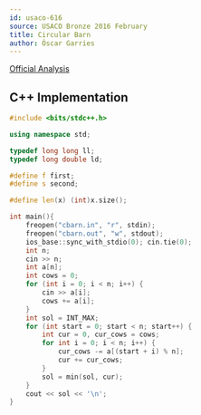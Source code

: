```yaml
---
id: usaco-616
source: USACO Bronze 2016 February
title: Circular Barn
author: Óscar Garries
---
```


[Official Analysis](http://www.usaco.org/current/data/sol_cbarn_bronze_feb16.html)

<LanguageSection>
<CPPSection>

## C++ Implementation

```cpp
#include <bits/stdc++.h>

using namespace std;

typedef long long ll;
typedef long double ld;

#define f first;
#define s second;

#define len(x) (int)x.size();

int main(){
	freopen("cbarn.in", "r", stdin);
	freopen("cbarn.out", "w", stdout);
	ios_base::sync_with_stdio(0); cin.tie(0);
	int n;
	cin >> n;
	int a[n];
	int cows = 0;
	for (int i = 0; i < n; i++) {
		cin >> a[i];
		cows += a[i];
	}
	int sol = INT_MAX;
	for (int start = 0; start < n; start++) {
		int cur = 0, cur_cows = cows;
		for int i = 0; i < n; i++) {
			cur_cows -= a[(start + i) % n];
			cur += cur_cows;
		}
		sol = min(sol, cur);
	}
	cout << sol << '\n';
}

```

</CPPSection>
</LanguageSection>